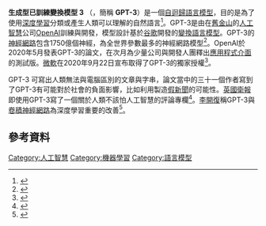 {{Infobox software
| name = GPT-3
| author = [[OpenAI|OpenAI]]
| released = {{Start date and age|2020|06|11}}
| genre = [[自回歸模型|自迴歸]]變換[[語言模型|語言模型]]
| license = [[非自由软件|非自由软件]]
| website = {{URL|https://openai.com/blog/openai-api}}
}}

'''生成型已訓練變換模型 3''' （{{lang-en|Generative Pre-trained Transformer 3}}，簡稱 '''GPT-3'''）是一個[[自回歸模型|自迴歸]][[語言模型|語言模型]]，目的是為了使用[[深度學習|深度學習]]分類或產生人類可以理解的自然語言<ref name="arXiv_Brown_20200722">{{cite arxiv| last1 = Brown| first1 = Tom B.| last2 = Mann| first2 = Benjamin| last3 = Ryder| first3 = Nick| last4 = Subbiah| first4 = Melanie| last5 = Kaplan| first5 = Jared| last6 = Dhariwal| first6 = Prafulla| last7 = Neelakantan| first7 = Arvind| last8 = Shyam| first8 = Pranav| last9 = Sastry| first9 = Girish| last10 = Askell| first10 = Amanda| last11 = Agarwal| first11 = Sandhini| last12 = Herbert-Voss| first12 = Ariel| last13 = Krueger| first13 = Gretchen| last14 = Henighan| first14 = Tom| last15 = Child| first15 = Rewon| last16 = Ramesh| first16 = Aditya| last17 = Ziegler| first17 = Daniel M.| last18 = Wu| first18 = Jeffrey| last19 = Winter| first19 = Clemens| last20 = Hesse| first20 = Christopher| last21 = Chen| first21 = Mark| last22 = Sigler| first22 = Eric| last23 = Litwin| first23 = Mateusz| last24 = Gray| first24 = Scott| last25 = Chess| first25 = Benjamin| last26 = Clark| first26 = Jack| last27 = Berner| first27 = Christopher| last28 = McCandlish| first28 = Sam| last29 = Radford| first29 = Alec| last30 = Sutskever| first30 = Ilya| last31 = Amodei| first31 = Dario| title = Language Models are Few-Shot Learners|arxiv=2005.14165 |date = July 22, 2020}}</ref>。GPT-3是由在[[舊金山|舊金山]]的[[人工智慧|人工智慧]]公司[[OpenAI|OpenAI]]訓練與開發，模型設計基於[[谷歌|谷歌]]開發的[[變換語言模型|變換語言模型]]。GPT-3的[[神經網路|神經網路]]包含1750億個神經，為全世界參數最多的神經網路模型<ref name="ZDNet_Tiernan_20200601">{{Cite web| last = Ray| first = Tiernan| date = June 1, 2020| title = OpenAI’s gigantic GPT-3 hints at the limits of language models for AI| work = ZDNet| access-date = July 31, 2020| url = https://www.zdnet.com/article/openais-gigantic-gpt-3-hints-at-the-limits-of-language-models-for-ai/| archive-date = 2020-06-01| archive-url = https://web.archive.org/web/20200601081629/https://www.zdnet.com/article/openais-gigantic-gpt-3-hints-at-the-limits-of-language-models-for-ai/| dead-url = no}}</ref>。OpenAI於2020年5月發表GPT-3的論文，在次月為少量公司與開發人團釋出[[應用程式介面|應用程式介面]]的測試版。[[微軟|微軟]]在2020年9月22日宣布取得了GPT-3的獨家授權<ref>{{Cite magazine |title=OpenAI is giving Microsoft exclusive access to its GPT-3 language model |url=https://www.technologyreview.com/2020/09/23/1008729/openai-is-giving-microsoft-exclusive-access-to-its-gpt-3-language-model/ |date=September 23, 2020 |last=Hao |first=Karen |access-date=2020-09-25 |work=[[MIT_Technology_Review|MIT Technology Review]] |language=en |quote="The companies say OpenAI will continue to offer its public-facing API, which allows chosen users to send text to GPT-3 or OpenAI’s other models and receive its output. Only Microsoft, however, will have access to GPT-3’s underlying code, allowing it to embed, repurpose, and modify the model as it pleases." |archive-date=2021-02-05 |archive-url=https://web.archive.org/web/20210205121656/https://www.technologyreview.com/2020/09/23/1008729/openai-is-giving-microsoft-exclusive-access-to-its-gpt-3-language-model/ }}</ref>。

GPT-3 可寫出人類無法與電腦區別的文章與字串，論文當中的三十一個作者寫到了GPT-3有可能對於社會的負面影響，比如利用製造[[假新聞|假新聞]]的可能性。[[英國|英國]][[衛報|衛報]]即使用GPT-3寫了一個關於人類不該怕人工智慧的評論專欄<ref>{{Cite news|last=GPT-3|date=2020-09-08|title=A robot wrote this entire article. Are you scared yet, human?|language=en-GB|work=The Guardian|url=https://www.theguardian.com/commentisfree/2020/sep/08/robot-wrote-this-article-gpt-3|access-date=2020-09-15|issn=0261-3077|archive-date=2021-02-04|archive-url=https://web.archive.org/web/20210204102121/https://www.theguardian.com/commentisfree/2020/sep/08/robot-wrote-this-article-gpt-3|dead-url=no}}</ref>。[[李開復|李開復]]稱GPT-3與[[卷積神經網路|卷積神經網路]]為深度學習重要的改善<ref>{{Cite web|last=Lee|first=Kai-fu|url=https://www.linkedin.com/pulse/%E6%9D%8E%E5%BC%80%E5%A4%8D%E5%AF%B9%E8%AF%9Dmit%E5%BD%AD%E7%89%B9%E5%85%B0ai%E4%B8%8D%E6%98%AF%E5%8D%95%E6%89%93%E7%8B%AC%E6%96%97%E5%BA%94%E9%81%BF%E5%85%8Dai%E5%86%B7%E6%88%98-kai-fu-lee/|date=2020-10-09|access-date=2020-10-17|title=李开复对话MIT彭特兰：AI不是单打独斗，应避免AI冷战}}</ref>。

== 參考資料 ==
{{Reflist}}

{{Differentiable computing}}

[[Category:人工智慧|Category:人工智慧]]
[[Category:機器學習|Category:機器學習]]
[[Category:語言模型|Category:語言模型]]